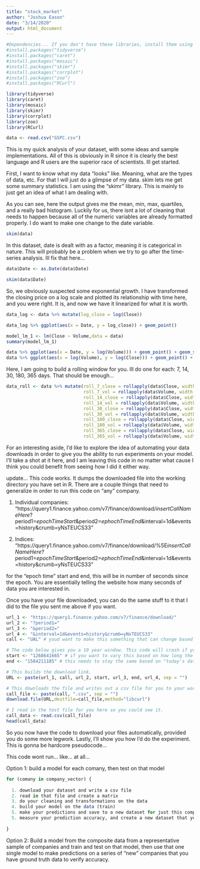 ```yaml
---
title: "stock_market"
author: "Joshua Eason"
date: "3/14/2020"
output: html_document
---
```


```r

#Dependencies... If you don't have these libraries, install them using the code below...
#install.packages("tidyverse")
#install.packages("caret")
#install.packages("mosaic")
#install.packages("skimr")
#install.packages("corrplot")
#install.packages("zoo")
#install.packages("RCurl")

library(tidyverse)
library(caret)
library(mosaic)
library(skimr)
library(corrplot)
library(zoo)
library(RCurl)

data <- read.csv("GSPC.csv")

```

This is my quick analysis of your dataset, with some ideas and sample implementations. All of this is obviously in R since it is clearly the best language and R users are the superior race of scientists. Ill get started. 

First, I want to know what my data "looks" like. Meaning, what are the types of data, etc. For that I will just do a glimpse of my data. skim lets me get some summary statistics. I am using the "skimr" library. This is mainly to just get an idea of what I am dealing with.

As you can see, here the output gives me the mean, min, max, quartiles, and a really bad histogram. Luckily for us, there isnt a lot of cleaning that needs to happen because all of the numeric variables are already formatted properly. I do want to make one change to the date variable. 

```r

skim(data)

```

In this dataset, date is dealt with as a factor, meaning it is categorical in nature. This will probably be a problem when we try to go after the time-series analysis. Ill fix that here...

```r

data$Date <- as.Date(data$Date)

skim(data$Date)

```


So, we obviously suspected some exponential growth. I have transformed the closing price on a log scale and plotted its relationship with time here, and you were right. It is, and now we have it linearized for what it is worth. 

```r

data_log <- data %>% mutate(log_close = log(Close))

data_log %>% ggplot(aes(x = Date, y = log_close)) + geom_point()

model_lm_1 <- lm(Close ~ Volume,data = data)
summary(model_lm_1)

data %>% ggplot(aes(x = Date, y = log(Volume))) + geom_point() + geom_smooth(mmethod = "lm")
data %>% ggplot(aes(x = log(Volume), y = log(Close))) + geom_point() + geom_smooth(mmethod = "lm")

```


Here, I am going to build a rolling window for you. Ill do one for each: 7, 14, 30, 180, 365 days. That should be enough...

```r

data_roll <- data %>% mutate(roll_7_close = rollapply(data$Close, width = 7, by = 1, FUN = mean, align = "right", partial = TRUE),
                             roll_7_vol = rollapply(data$Volume, width = 7, by = 1, FUN = mean, align = "right", partial = TRUE),
                             roll_14_close = rollapply(data$Close, width = 14, by = 1, FUN = mean, align = "right", partial = TRUE),
                             roll_14_vol = rollapply(data$Volume, width = 14, by = 1, FUN = mean, align = "right", partial = TRUE),
                             roll_30_close = rollapply(data$Close, width = 30, by = 1, FUN = mean, align = "right", partial = TRUE),
                             roll_30_vol = rollapply(data$Volume, width = 30, by = 1, FUN = mean, align = "right", partial = TRUE),
                             roll_180_close = rollapply(data$Close, width = 180, by = 1, FUN = mean, align = "right", partial = TRUE),
                             roll_180_vol = rollapply(data$Volume, width = 180, by = 1, FUN = mean, align = "right", partial = TRUE),
                             roll_365_close = rollapply(data$Close, width = 365, by = 1, FUN = mean, align = "right", partial = TRUE),
                             roll_365_vol = rollapply(data$Volume, width = 365, by = 1, FUN = mean, align = "right", partial = TRUE))

```


For an interesting aside, I'd like to explore the idea of automating your data downloads in order to give you the ability to run experiments on your model. I'll take a shot at it here, and I am leaving this code in no matter what cause I think you could benefit from seeing how I did it either way. 

update... This code works. It dumps the downloaded file into the working directory you have set in R. There are a couple things that need to generalize in order to run this code on "any" company. 

1. Individual companies: "https://query1.finance.yahoo.com/v7/finance/download/*insertCallNameHere*?period1=*epochTimeStart*&period2=*ephochTimeEnd*&interval=1d&events=history&crumb=yNsTEUCS33"

2. Indices: "https://query1.finance.yahoo.com/v7/finance/download/%5E*insertCallNameHere*?period1=*epochTimeStart*&period2=*ephochTimeEnd*&interval=1d&events=history&crumb=yNsTEUCS33"

for the "epoch time" start and end, this will be in number of seconds since the epoch. You are essentially telling the website how many seconds of data you are interested in. 

Once you have your file downloaded, you can do the same stuff to it that I did to the file you sent me above if you want. 

```r
url_1 <- "https://query1.finance.yahoo.com/v7/finance/download/" 
url_2 <- "?period1="
url_3 <- "&period2="
url_4 <- "&interval=1d&events=history&crumb=yNsTEUCS33"
call <- "UAL" # youd want to make this something that can change based on the vaule of the current company in the vector

# The code below gives you a 10 year window. This code will crash if you try and get more time than the company has been around. 
start <- "1268641665" # if you want to vary this based on how long the company has been on the market, this would need to change
end <- "1584211185" # this needs to stay the same based on "today's date"

# This builds the download link. 
URL <- paste(url_1, call, url_2, start, url_3, end, url_4, sep = "")

# This downloads the file and writes out a csv file for you to your working directory. 
call_file <- paste(call, ".csv", sep = "")
download.file(URL,destfile=call_file,method="libcurl")

# I read in the test file for you here so you could see it. 
call_data <- read.csv(call_file)
head(call_data)

```

So you now have the code to download your files automatically, provided you do some more legwork. Lastly, I'll show you how I'd do the experiment. This is gonna be hardcore pseudocode...

This code wont run... like... at all... 

Option 1: build a model for each comany, then test on that model
```r

for (comany in company_vector) {
  
  1. download your dataset and write a csv file
  2. read in that file and create a matrix
  3. do your cleaning and transformations on the data
  4. build your model on the data (train)
  5. make your predictions and save to a new dataset for just this company with probably only prediction and actual (test)
  5. measure your prediction accuracy, and create a new dataset that you will start appending these metrics to for each company
  
}

```

Option 2: Build a model from the composite data from a representative sample of companies and train and test on that model, then use that one single model to make predictions on a series of "new" companies that you have ground truth data to verify accuracy. 



